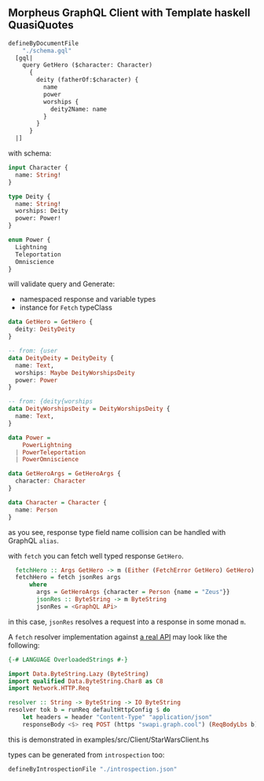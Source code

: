 
<SEO title="Morpheus GraphQL Client" />

## Morpheus GraphQL Client with Template haskell QuasiQuotes

```hs
defineByDocumentFile
    "./schema.gql"
  [gql|
    query GetHero ($character: Character)
      {
        deity (fatherOf:$character) {
          name
          power
          worships {
            deity2Name: name
          }
        }
      }
  |]
```

with schema:

```graphql
input Character {
  name: String!
}

type Deity {
  name: String!
  worships: Deity
  power: Power!
}

enum Power {
  Lightning
  Teleportation
  Omniscience
}
```

will validate query and Generate:

- namespaced response and variable types
- instance for `Fetch` typeClass

```haskell
data GetHero = GetHero {
  deity: DeityDeity
}

-- from: {user
data DeityDeity = DeityDeity {
  name: Text,
  worships: Maybe DeityWorshipsDeity
  power: Power
}

-- from: {deity{worships
data DeityWorshipsDeity = DeityWorshipsDeity {
  name: Text,
}

data Power =
    PowerLightning
  | PowerTeleportation
  | PowerOmniscience

data GetHeroArgs = GetHeroArgs {
  character: Character
}

data Character = Character {
  name: Person
}
```

as you see, response type field name collision can be handled with GraphQL `alias`.

with `fetch` you can fetch well typed response `GetHero`.

```haskell
  fetchHero :: Args GetHero -> m (Either (FetchError GetHero) GetHero)
  fetchHero = fetch jsonRes args
      where
        args = GetHeroArgs {character = Person {name = "Zeus"}}
        jsonRes :: ByteString -> m ByteString
        jsonRes = <GraphQL APi>
```

in this case, `jsonRes` resolves a request into a response in some monad `m`.

A `fetch` resolver implementation against [a real API](https://swapi.graph.cool) may look like the following:

```haskell
{-# LANGUAGE OverloadedStrings #-}

import Data.ByteString.Lazy (ByteString)
import qualified Data.ByteString.Char8 as C8
import Network.HTTP.Req

resolver :: String -> ByteString -> IO ByteString
resolver tok b = runReq defaultHttpConfig $ do
    let headers = header "Content-Type" "application/json"
    responseBody <$> req POST (https "swapi.graph.cool") (ReqBodyLbs b) lbsResponse headers
```

this is demonstrated in examples/src/Client/StarWarsClient.hs

types can be generated from `introspection` too:

```haskell
defineByIntrospectionFile "./introspection.json"
```
